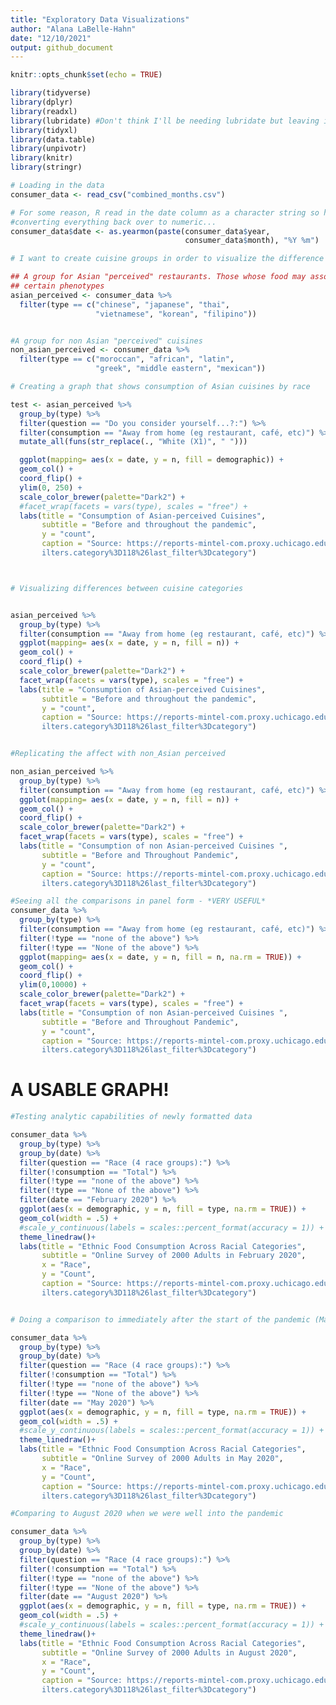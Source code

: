 ```yaml
---
title: "Exploratory Data Visualizations"
author: "Alana LaBelle-Hahn"
date: "12/10/2021"
output: github_document
---
```


```r
knitr::opts_chunk$set(echo = TRUE)

library(tidyverse)
library(dplyr)
library(readxl)
library(lubridate) #Don't think I'll be needing lubridate but leaving it in for now
library(tidyxl)
library(data.table)
library(unpivotr)
library(knitr)
library(stringr) 

```

```r

# Loading in the data
consumer_data <- read_csv("combined_months.csv") 

# For some reason, R read in the date column as a character string so here I am
#converting everything back over to numeric...
consumer_data$date <- as.yearmon(paste(consumer_data$year, 
                                       consumer_data$month), "%Y %m")

```

```r

# I want to create cuisine groups in order to visualize the difference between ethnic food categories

## A group for Asian "perceived" restaurants. Those whose food may associated with 
## certain phenotypes
asian_perceived <- consumer_data %>%
  filter(type == c("chinese", "japanese", "thai", 
                   "vietnamese", "korean", "filipino"))


#A group for non Asian "perceived" cuisines
non_asian_perceived <- consumer_data %>%
  filter(type == c("moroccan", "african", "latin", 
                   "greek", "middle eastern", "mexican"))

# Creating a graph that shows consumption of Asian cuisines by race

test <- asian_perceived %>%
  group_by(type) %>%
  filter(question == "Do you consider yourself...?:") %>%
  filter(consumption == "Away from home (eg restaurant, café, etc)") %>%
  mutate_all(funs(str_replace(., "White (X1)", " ")))

  ggplot(mapping= aes(x = date, y = n, fill = demographic)) + 
  geom_col() +
  coord_flip() +
  ylim(0, 250) +
  scale_color_brewer(palette="Dark2") +
  #facet_wrap(facets = vars(type), scales = "free") + 
  labs(title = "Consumption of Asian-perceived Cuisines",
       subtitle = "Before and throughout the pandemic",
       y = "count",
       caption = "Source: https://reports-mintel-com.proxy.uchicago.edu/display/1044545/?fromSearch=%3Ff
       ilters.category%3D118%26last_filter%3Dcategory")




```




```r
# Visualizing differences between cuisine categories


asian_perceived %>%
  group_by(type) %>%
  filter(consumption == "Away from home (eg restaurant, café, etc)") %>%
  ggplot(mapping= aes(x = date, y = n, fill = n)) + 
  geom_col() +
  coord_flip() +
  scale_color_brewer(palette="Dark2") +
  facet_wrap(facets = vars(type), scales = "free") + 
  labs(title = "Consumption of Asian-perceived Cuisines",
       subtitle = "Before and throughout the pandemic",
       y = "count",
       caption = "Source: https://reports-mintel-com.proxy.uchicago.edu/display/1044545/?fromSearch=%3Ff
       ilters.category%3D118%26last_filter%3Dcategory")


#Replicating the affect with non_Asian perceived

non_asian_perceived %>%
  group_by(type) %>%
  filter(consumption == "Away from home (eg restaurant, café, etc)") %>%
  ggplot(mapping= aes(x = date, y = n, fill = n)) + 
  geom_col() +
  coord_flip() +
  scale_color_brewer(palette="Dark2") +
  facet_wrap(facets = vars(type), scales = "free") + 
  labs(title = "Consumption of non Asian-perceived Cuisines ",
       subtitle = "Before and Throughout Pandemic",
       y = "count",
       caption = "Source: https://reports-mintel-com.proxy.uchicago.edu/display/1044545/?fromSearch=%3Ff
       ilters.category%3D118%26last_filter%3Dcategory")

#Seeing all the comparisons in panel form - *VERY USEFUL*
consumer_data %>%
  group_by(type) %>%
  filter(consumption == "Away from home (eg restaurant, café, etc)") %>%
  filter(!type == "none of the above") %>%
  filter(!type == "None of the above") %>%
  ggplot(mapping= aes(x = date, y = n, fill = n, na.rm = TRUE)) + 
  geom_col() +
  coord_flip() +
  ylim(0,10000) +
  scale_color_brewer(palette="Dark2") +
  facet_wrap(facets = vars(type), scales = "free") + 
  labs(title = "Consumption of non Asian-perceived Cuisines ",
       subtitle = "Before and Throughout Pandemic",
       y = "count",
       caption = "Source: https://reports-mintel-com.proxy.uchicago.edu/display/1044545/?fromSearch=%3Ff
       ilters.category%3D118%26last_filter%3Dcategory")

```


# A USABLE GRAPH!

```r
#Testing analytic capabilities of newly formatted data

consumer_data %>%
  group_by(type) %>%
  group_by(date) %>%
  filter(question == "Race (4 race groups):") %>%
  filter(!consumption == "Total") %>%
  filter(!type == "none of the above") %>%
  filter(!type == "None of the above") %>%
  filter(date == "February 2020") %>%
  ggplot(aes(x = demographic, y = n, fill = type, na.rm = TRUE)) + 
  geom_col(width = .5) + 
  #scale_y_continuous(labels = scales::percent_format(accuracy = 1)) +
  theme_linedraw()+
  labs(title = "Ethnic Food Consumption Across Racial Categories", 
       subtitle = "Online Survey of 2000 Adults in February 2020", 
       x = "Race",
       y = "Count",
       caption = "Source: https://reports-mintel-com.proxy.uchicago.edu/display/1044545/?fromSearch=%3Ff
       ilters.category%3D118%26last_filter%3Dcategory")


# Doing a comparison to immediately after the start of the pandemic (May 2020)

consumer_data %>%
  group_by(type) %>%
  group_by(date) %>%
  filter(question == "Race (4 race groups):") %>%
  filter(!consumption == "Total") %>%
  filter(!type == "none of the above") %>%
  filter(!type == "None of the above") %>%
  filter(date == "May 2020") %>%
  ggplot(aes(x = demographic, y = n, fill = type, na.rm = TRUE)) + 
  geom_col(width = .5) + 
  #scale_y_continuous(labels = scales::percent_format(accuracy = 1)) +
  theme_linedraw()+
  labs(title = "Ethnic Food Consumption Across Racial Categories", 
       subtitle = "Online Survey of 2000 Adults in May 2020", 
       x = "Race",
       y = "Count",
       caption = "Source: https://reports-mintel-com.proxy.uchicago.edu/display/1044545/?fromSearch=%3Ff
       ilters.category%3D118%26last_filter%3Dcategory")

#Comparing to August 2020 when we were well into the pandemic

consumer_data %>%
  group_by(type) %>%
  group_by(date) %>%
  filter(question == "Race (4 race groups):") %>%
  filter(!consumption == "Total") %>%
  filter(!type == "none of the above") %>%
  filter(!type == "None of the above") %>%
  filter(date == "August 2020") %>%
  ggplot(aes(x = demographic, y = n, fill = type, na.rm = TRUE)) + 
  geom_col(width = .5) + 
  #scale_y_continuous(labels = scales::percent_format(accuracy = 1)) +
  theme_linedraw()+
  labs(title = "Ethnic Food Consumption Across Racial Categories", 
       subtitle = "Online Survey of 2000 Adults in August 2020", 
       x = "Race",
       y = "Count",
       caption = "Source: https://reports-mintel-com.proxy.uchicago.edu/display/1044545/?fromSearch=%3Ff
       ilters.category%3D118%26last_filter%3Dcategory")




```

